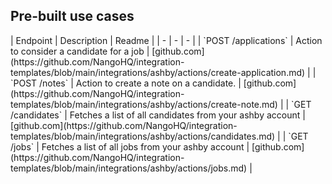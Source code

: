 
## Pre-built use cases

<AccordionGroup>


<Accordion title="Others">
| Endpoint | Description | Readme |
| - | - | - |
| `POST /applications` | Action to consider a candidate for a job | [github.com](https://github.com/NangoHQ/integration-templates/blob/main/integrations/ashby/actions/create-application.md) |
| `POST /notes` | Action to create a note on a candidate. | [github.com](https://github.com/NangoHQ/integration-templates/blob/main/integrations/ashby/actions/create-note.md) |
| `GET /candidates` | Fetches a list of all candidates from your ashby account | [github.com](https://github.com/NangoHQ/integration-templates/blob/main/integrations/ashby/actions/candidates.md) |
| `GET /jobs` | Fetches a list of all jobs from your ashby account | [github.com](https://github.com/NangoHQ/integration-templates/blob/main/integrations/ashby/actions/jobs.md) |
</Accordion>

</AccordionGroup>
